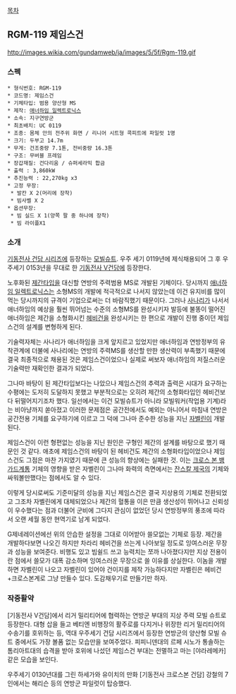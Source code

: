 [[목차]]
== RGM-119 제임스건 ==

http://images.wikia.com/gundamweb/ja/images/5/5f/Rgm-119.gif

=== 스펙 ===
 * 형식번호: RGM-119
 * 코드명: 제임스건
 * 기체타입: 범용 양산형 MS
 * 제작: [[애너하임 일렉트로닉스]]
 * 소속: 지구연방군
 * 최초배치: UC 0119
 * 조종: 몸체 안의 전주위 화면 / 리니어 시트형 콕피트에 파일럿 1명
 * 크기: 두부고 14.7m
 * 무게: 건조중량 7.1톤, 전비중량 16.3톤
 * 구조: 무버블 프레임
 * 장갑재질: 건다리움 / 슈퍼세라믹 합금
 * 출력 : 3,860kW
 * 추진능력 : 22,270kg x3
 * 고정 무장: 
  * 발칸 X 2(머리에 장착)
  * 빔사벨 X 2
 * 옵션무장: 
  * 빔 실드 X 1(양쪽 팔 중 하나에 장착)
  * 빔 라이플X1

=== 소개 ===
[[기동전사 건담 시리즈]]에 등장하는 [[모빌슈트]]. 우주 세기 0119년에 제식채용되어 그 후 우주세기 0153년을 무대로 한 [[기동전사 V건담]]에 등장한다.

노후화된 [[제간]]타입을 대신할 연방의 주력범용 MS로 개발된 기체이다. 당시까지 [[애너하임 일렉트로닉스]]는 소형MS의 개발에 적극적으로 나서지 않았는데 이건 유지비를 많이 먹는 당시까지의 규격이 기업으로써는 더 바람직했기 때문이다. 그러나 [[사나리]]가 나서서 애너하임의 예상을 훨씬 뛰어넘는 수준의 소형MS를 완성시키자 발등에 불똥이 떨어진 애너하임은 제간을 소형화시킨 [[헤비건]]을 완성시키는 한 편으로 개발이 진행 중이던 제임스건의 설계를 변형하게 된다.

기술력자체는 사나리가 애너하임을 크게 앞지르고 있었지만 애너하임과 연방정부의 유착관계에 더불에 사나리에는 연방의 주력MS를 생산할 만한 생산력이 부족했기 때문에 결국 최종적으로 채용된 것은 제임스건이었으나 실제로 써보자 애너하임의 저질스러운 기술력만 재확인한 결과가 되었다.

그나마 바탕이 된 제간타입보다는 나았으나 제임스건의 추력과 출력은 시대가 요구하는 수평에는 도저히 도달하지 못했고 부분적으로는 오히려 제간의 소형화타입인 헤비건보다 뒤떨어지기조차 했다. 일선에서는 이건 모빌슈트가 아니라 모빌워커(작업용 기계)라는 비아냥까지 쏟아졌고 이러한 문제점은 공간전에서도 예외는 아니어서 마침내 연방은 공간전용 기체를 요구하기에 이르고 그 덕에 그나마 준수한 성능을 지닌 [[자벨린]]이 개발된다.

제임스건이 이런 형편없는 성능을 지닌 원인은 구형인 제간의 설계를 바탕으로 했기 때문인 것 같다. 애초에 제임스건의 바탕이 된 헤비건도 제간의 소형화타입이었으나 제임스건도 그점은 마찬 가지였기 때문에 큰 성능의 향상에는 실패한 것. 이는 [[크로스 본 뱅가드]]계통 기체의 영향을 받은 자벨린이 그나마 화력의 측면에서는 [[잔스칼 제국]]의 기체와 싸워볼만했다는 점에서도 알 수 있다.

이렇게 당시로써도 기준미달의 성능을 지닌 제임스건은 결국 지상용의 기체로 전환되었고 그조차 자벨린에게 대체되었으나 제간의 혈통을 이은 만큼 생산성이 뛰어나고 신뢰성이 우수했다는 점과 더불어 군비에 그다지 관심이 없었던 당시 연방정부의 풍조에 따라서 오랜 세월 동안 현역기로 남게 되었다. 

G제네레이션에선 위의 안습한 설정을 그대로 이어받아 쓸모없는 기체로 등장. 제간을 개발하다보면 나오긴 하지만 차라리 헤비건을 쓰는게 나아보일 정도로 잉여스러운 무장과 성능을 보여준다. 비행도 있고 빔쉴드 쓰고 능력치는 쪼까 나아졌다지만 지상 전용이란 점에서 쓸모가 대폭 감소하며 잉여스러운 무장으로 쓸 이유를 상실한다. 이놈을 개발하면 자벨린이 나오고 자벨린이 있어야 건이지를 제작 가능하다지만 자벨린은 헤비건+크로스본계로 그냥 만들수 있다. 도감채우기로 만들기만 하자.

=== 작중활약 ===
[기동전사 V건담]에서 리거 밀리티어에 협력하는 연방군 부대의 지상 주력 모빌 슈트로 등장한다. 대형 삽을 들고 베티엔 비행장의 활주로를 다지거나 위장한 리거 밀리티어의 수송기를 호위하는 등, 역대 우주세기 건담 시리즈에서 등장한 연방군의 양산형 모빌 슈트 중에서도 가장 볼품 없는 모습만을 보여주었다. 피피니덴대의 르페 시노가 통솔하는 톰리아트대의 습격을 받아 호위에 나섰던 제임스건 부대는 전멸하고 마는 [야라레메카]같은 모습을 보인다. 

우주세기 0130년대를 그린 하세가와 유이치의 만화 [기동전사 크로스본 건담] 강철의 7인에서는 해리슨 등의 연방군 파일럿이 탑승했다. 
